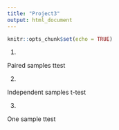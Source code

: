 ```yaml
---
title: "Project3"
output: html_document
---
```


```r
knitr::opts_chunk$set(echo = TRUE)
```

1. 

Paired samples ttest

2.

Independent samples t-test

3.

One sample ttest